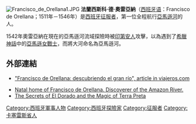 {{NoteTA 
|G1=Country 
|1=zh-cn:弗朗西斯科;zh-tw:法蘭西斯科;
}}
{{Infobox person
| name                      = 法蘭西斯科·德·奧雷亞納
| image                     = SageoEG - Busto de Francisco de Orellana 01.jpg
| image_size                =
| alt                       =
| caption                   =法蘭西斯科·德·奧雷亞納紀念雕像[[瓜亞基爾|瓜亞基爾]][[厄瓜多爾|厄瓜多爾]]
| birth_date                = 1511年
| birth_place               = [[埃斯特雷馬杜拉|埃斯特雷馬杜拉]][[特鲁希略_(西班牙)|特鲁希略 (西班牙)]]
| death_date                = 11月{{death year and age|1546|1511}}
| death_place               = [[亞馬遜河|亞馬遜河]]
| nationality               = [[西班牙人|西班牙人]]
| known_for                 = 第一個探險[[亞馬遜河|亞馬遜河]]的人
| employer                  = [[查理五世_(神聖羅馬帝國)|查理五世 (神聖羅馬帝國)]]
| occupation                = [[征服者|征服者]]
| religion                  = [[天主教|天主教]]
| spouse                    =
}}

[[File:Francisco_de_Orellana1.JPG|thumb]]
'''法蘭西斯科·德·奧雷亞納'''（[[西班牙语|西班牙语]]：Francisco de Orellana；1511年－1546年）是[[西班牙|西班牙]][[征服者|征服者]]，第一位全程航行[[亞馬遜河|亞馬遜河]]的人。

1542年奧雷亞納在現在的亞馬遜河流域探險時被[[印第安人|印第安人]]攻擊，以為遇到了[[希臘神話|希臘神話]]中的[[亞馬遜人|亞馬遜女戰士]]，而將大河命名為亞馬遜河。

==外部連結==
*{{Es icon}} [http://www.viajeros.com/article362.html "Francisco de Orellana: descubriendo el gran río", article in viajeros.com] {{Wayback|url=http://www.viajeros.com/article362.html |date=20170602184543 }}
* [http://www.casadeorellana.com Natal home of Francisco de Orellana. Discoverer of the Amazon River.] {{Wayback|url=http://www.casadeorellana.com/ |date=20201130021601 }}
* [http://ecopreservationsociety.wordpress.com/2009/01/13/the-secrects-of-el-dorado-and-the-magic-of-terra-pretado/ The Secrets of El Dorado and the Magic of Terra Preta] {{Wayback|url=http://ecopreservationsociety.wordpress.com/2009/01/13/the-secrects-of-el-dorado-and-the-magic-of-terra-pretado/ |date=20121113124712 }}

{{Authority control}}
{{Spain-bio-stub}}
[[Category:西班牙軍事人物|Category:西班牙軍事人物]]
[[Category:西班牙探險家|Category:西班牙探險家]]
[[Category:征服者|Category:征服者]]
[[Category:卡塞雷斯省人|Category:卡塞雷斯省人]]